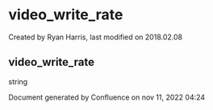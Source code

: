 
# video_write_rate 

 Created by  Ryan Harris, last modified on 2018.02.08

## video_write_rate

string

Document generated by Confluence on nov 11, 2022 04:24
